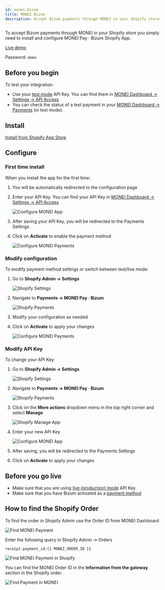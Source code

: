 ```yaml
---
id: monei-bizum
title: MONEI Bizum
description: Accept Bizum payments through MONEI in your Shopify store by installing and configuring the MONEI Pay · Bizum Shopify App.
---
```


To accept Bizum payments through MONEI in your Shopify store you simply need to install and configure MONEI Pay · Bizum Shopify App.

<p>
  <a href="https://monei-demo.myshopify.com/" target="_blank" className="button button--primary">
    Live demo
  </a>
</p>

Password: `demo`

## Before you begin

To test your integration:

- Use your [test mode](testing.md) API Key. You can find them in [MONEI Dashboard → Settings → API Access](https://dashboard.monei.com/settings/api)
- You can check the status of a test payment in your [MONEI Dashboard → Payments](https://dashboard.monei.com/payments) (in test mode).

## Install

<p>
  <a
    href="https://apps.shopify.com/monei-bizum"
    target="_blank"
    className="button button--primary"
  >
    Install from Shopify App Store
  </a>
</p>

## Configure

### First time install

When you install the app for the first time:

1. You will be automatically redirected to the configuration page
2. Enter your API Key. You can find your API Key in [MONEI Dashboard → Settings → API Access](https://dashboard.monei.com/settings/api)

   ![Configure MONEI App](/img/shopify/bizum/configuration.png)

3. After saving your API Key, you will be redirected to the Payments Settings
4. Click on **Activate** to enable the payment method

   ![Configure MONEI Payments](/img/shopify/bizum/activate.png)

### Modify configuration

To modify payment method settings or switch between test/live mode:

1. Go to **Shopify Admin → Settings**

   ![Shopify Settings](/img/shopify/settings-button.png)

2. Navigate to **Payments → MONEI Pay · Bizum**

   ![Shopify Payments](/img/shopify/bizum/payments-section.png)

3. Modify your configuration as needed
4. Click on **Activate** to apply your changes

   ![Configure MONEI Payments](/img/shopify/bizum/activate.png)

### Modify API Key

To change your API Key:

1. Go to **Shopify Admin → Settings**

   ![Shopify Settings](/img/shopify/settings-button.png)

2. Navigate to **Payments → MONEI Pay · Bizum**

   ![Shopify Payments](/img/shopify/bizum/payments-section.png)

3. Click on the **More actions** dropdown menu in the top right corner and select **Manage**

   ![Shopify Manage App](/img/shopify/bizum/manage-app-button.png)

4. Enter your new API Key

   ![Configure MONEI App](/img/shopify/bizum/configuration.png)

5. After saving, you will be redirected to the Payments Settings
6. Click on **Activate** to apply your changes

## Before you go live

- Make sure that you are using [live (production) mode](testing.md) API Key.
- Make sure that you have Bizum activated as a [payment method](https://dashboard.monei.com/settings/payment-methods)

## How to find the Shopify Order

To find the order in Shopify Admin use the Order ID from MONEI Dashboard

![Find MONEI Payment](/img/shopify/find-order-id.png)

Enter the following query in Shopify Admin -> Orders

`receipt.payment_id:{{ MONEI_ORDER_ID }}`

![Find MONEI Payment in Shopify](/img/shopify/search-order.png)

You can find the MONEI Order ID in the **Information from the gateway** section in the Shopify order.

![Find Payment in MONEI](/img/shopify/order-details.png) 